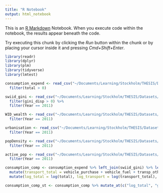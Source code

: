 ```yaml
---
title: "R Notebook"
output: html_notebook
---
```


This is an [R Markdown](http://rmarkdown.rstudio.com) Notebook. When you execute code within the notebook, the results appear beneath the code. 

Try executing this chunk by clicking the *Run* button within the chunk or by placing your cursor inside it and pressing *Cmd+Shift+Enter*. 

```r
library(readr)
library(dplyr)
library(plm)
library(tidyverse)
library(lmtest)
```

```r
consumption_expend <- read_csv("~/Documents/Learning/Stockholm/THESIS/Datasets/Oswald 2021/oswald_expend_2011.csv") %>% 
  filter(total > 0)

swiid_gini <- read_csv("~/Documents/Learning/Stockholm/THESIS/Datasets/swiid9_1/swiid_gini.csv") %>% 
  filter(gini_disp > 0) %>% 
  filter(Year == 2011)

WID_wealth <- read_csv("~/Documents/Learning/Stockholm/THESIS/Datasets/WID_wealth.csv", col_types = cols(Year = col_integer(), gini_wealth = col_number())) %>% 
  filter(Year == 2011)

urbanisation <- read_csv("~/Documents/Learning/Stockholm/THESIS/Datasets/urbanisation.csv", col_types = cols(Year = col_integer(), urbanisation = col_number())) %>% 
  filter(Year == 2011)

popDensity <- read_csv("~/Documents/Learning/Stockholm/THESIS/Datasets/popDensity.csv", col_types = cols(Year = col_integer(), popDensity = col_number())) %>% 
  filter(Year == 2011)

active_pop <- read_csv("~/Documents/Learning/Stockholm/THESIS/Datasets/active_pop.csv", col_types = cols(Year = col_integer(), active_pop = col_number())) %>% 
  filter(Year == 2011)
```

```r
consumption_comp <- consumption_expend %>% left_join(swiid_gini) %>% left_join(WID_wealth) %>% left_join(urbanisation) %>% left_join(popDensity) %>% left_join(active_pop) %>% 
  mutate(transport_total = vehicle_purchase + vehicle_fuel + transp_other) %>% 
  mutate(log_total = log(total), log_transport = log(transport_total), log_vhclPurch = log(vehicle_purchase), log_vhclFuel = log(vehicle_fuel), log_otherTransp = log(transp_other), log_popDensity = log(pop_density))

consumption_comp_st <- consumption_comp %>% mutate_at(c("log_total", "gini_disp", "gini_wealth", "log_popDensity", "urbanisation", "active_pop", "log_transport", "log_vhclPurch", "log_vhclFuel", "log_otherTransp"), ~(scale(.) %>% as.vector))
```